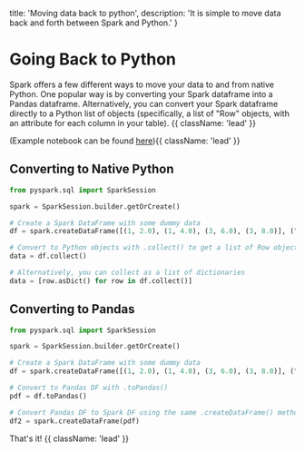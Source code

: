   title: 'Moving data back to python',
  description: 'It is simple to move data back and forth between Spark and Python.'
}

# Going Back to Python
Spark offers a few different ways to move your data to and from native Python. One popular way is by converting your Spark dataframe into a Pandas dataframe. Alternatively, you can convert your Spark dataframe directly to a Python list of objects (specifically, a list of "Row" objects, with an attribute for each column in your table). {{ className: 'lead' }}

(Example notebook can be found [here](https://colab.research.google.com/drive/1XOmVwNHHxLlLTKa7vLVKdh1JPVrnQ1P_?usp=sharing)){{ className: 'lead' }}

## Converting to Native Python

```python {{title: "python"}}
from pyspark.sql import SparkSession

spark = SparkSession.builder.getOrCreate()

# Create a Spark DataFrame with some dummy data
df = spark.createDataFrame([(1, 2.0), (1, 4.0), (3, 6.0), (3, 8.0)], ("a", "b"))

# Convert to Python objects with .collect() to get a list of Row objects
data = df.collect()

# Alternatively, you can collect as a list of dictionaries
data = [row.asDict() for row in df.collect()]
```

## Converting to Pandas

```python {{title: "python"}}
from pyspark.sql import SparkSession

spark = SparkSession.builder.getOrCreate()

# Create a Spark DataFrame with some dummy data
df = spark.createDataFrame([(1, 2.0), (1, 4.0), (3, 6.0), (3, 8.0)], ("a", "b"))

# Convert to Pandas DF with .toPandas()
pdf = df.toPandas()

# Convert Pandas DF to Spark DF using the same .createDataFrame() method
df2 = spark.createDataFrame(pdf)
```

That's it!  {{ className: 'lead' }}